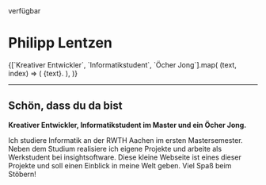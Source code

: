 
<div className={`mb-4 flex items-center`}>
  <div className={`relative mr-1 inline-flex size-2`}>
    <span
      className={`absolute inline-flex size-full animate-ping rounded-full bg-cyan opacity-75`}
    ></span>
    <span
      className={`relative inline-flex size-full rounded-full bg-cyan`}
    ></span>
  </div>
  <Subtitle className={`text-xs`}>verfügbar</Subtitle>
</div>

# Philipp Lentzen

<div className={`space-y-1`}>
  {[`Kreativer Entwickler`, `Informatikstudent`, `Öcher Jong`].map(
    (text, index) => (
      <Subtitle key={index} className={`font-mono text-2xl lowercase`}>
        {text}.
      </Subtitle>
    ),
  )}
</div>

---

## Schön, dass du da bist

**Kreativer Entwickler, Informatikstudent im Master und ein Öcher Jong.**

Ich studiere Informatik an der RWTH Aachen im ersten Mastersemester.
Neben dem Studium realisiere ich eigene Projekte und arbeite als
Werkstudent bei insightsoftware. Diese kleine Webseite ist eines
dieser Projekte und soll einen Einblick in meine Welt geben. Viel
Spaß beim Stöbern!
